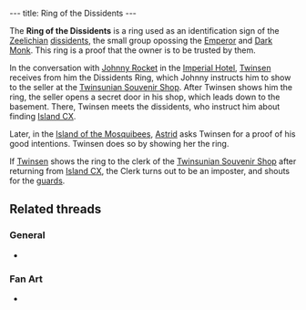 ---
title: Ring of the Dissidents
---

{{twinsunica import}}{{Infobox Item
 |image=Ring.gif
 |type=quest
 |critical=yes
 |magical=no
 |unique=yes
 |lba1=
 |lba2=yes
 |upgrades=no
 |rowposition=5
 |columnposition=2
 |effect=none
 |effectamount=
 |purpose=
 |combattype=none
 |powerlevel=none
 |rate=none
 |range=none
 |damage=none
}}

The '''Ring of the Dissidents''' is a ring used as an identification sign of the [[Zeelich]]ian [[dissident]]s, the small group opossing the [[Emperor]] and [[Dark Monk]]. This ring is a proof that the owner is to be trusted by them.

In the conversation with [[Johnny Rocket]] in the [[Imperial Hotel]], [[Twinsen]] receives from him the Dissidents Ring, which Johnny instructs him to show to the seller at the [[Twinsunian Souvenir Shop]]. After Twinsen shows him the ring, the seller opens a secret door in his shop, which leads down to the basement. There, Twinsen meets the dissidents, who instruct him about finding [[Island CX]].

Later, in the [[Island of the Mosquibees]], [[Astrid]] asks Twinsen for a proof of his good intentions. Twinsen does so by showing her the ring.

If [[Twinsen]] shows the ring to the clerk of the [[Twinsunian Souvenir Shop]] after returning from [[Island CX]], the Clerk turns out to be an imposter, and shouts for the [[Franco Laser Soldier|guards]].

==Related threads==
===General===
* {{thread|id=4632|title=The dissidents ring}}

===Fan Art===
* {{post|id=112171|title=Lba3}}